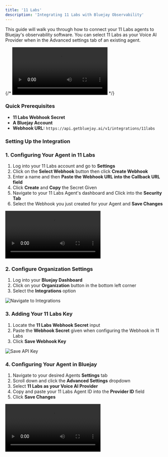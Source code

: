```yaml
---
title: '11 Labs'
description: 'Integrating 11 Labs with Bluejay Observability'
---
```



This guide will walk you through how to connect your 11 Labs agents to Bluejay's observability software. You can select 11 Labs as your Voice AI Provider when in the Advanced settings tab of an existing agent.

{/* <video controls className="w-full aspect-video rounded-xl" src="/videos/retell-integration.mp4"></video> */}


### Quick Prerequisites

- **11 Labs Webhook Secret**
- **A Bluejay Account**
- **Webhook URL:** `https://api.getbluejay.ai/v1/integrations/11labs`


### Setting Up the Integration

### 1. Configuring Your Agent in 11 Labs

1. Log into your 11 Labs account and go to **Settings**
2. Click on the **Select Webhook** button then click **Create Webhook**
3. Enter a name and then **Paste the Webhook URL into the Callback URL field**
4. Click **Create** and **Copy** the Secret Given 
5. Navigate to your 11 Labs Agent's dashboard and Click into the **Security Tab**
6. Select the Webhook you just created for your Agent and **Save Changes**

<video controls className="w-full aspect-video rounded-xl" src="/videos/configure-vapi-agent.mov"></video>

### 2. Configure Organization Settings

1. Log into your **Bluejay Dashboard**
2. Click on your **Organization** button in the bottom left corner
3. Select the **Integrations** option 


![Navigate to Integrations](/images/integrations.png)

### 3. Adding Your 11 Labs Key

1. Locate the **11 Labs Webhook Secret** input
2. Paste the **Webhook Secret** given when configuring the Webhook in 11 Labs
3. Click **Save Webhook Key**

![Save API Key](/images/enter-vapi.png)





### 4. Configuring Your Agent in Bluejay

1. Navigate to your desired Agents **Settings** tab
2. Scroll down and click the **Advanced Settings** dropdown
3. Select **11 Labs as your Voice AI Provider** 
4. Copy and paste your 11 Labs Agent ID into the **Provider ID** field
5. Click **Save Changes**

<video controls className="w-full aspect-video rounded-xl" src="/videos/configure-vapi.mov"></video>






